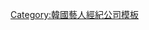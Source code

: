 {{Navbox
|name   = YNK Entertainment
|title  = YNK Entertainment
|above  = 
| titlestyle = background-color:#98e8da;
| groupstyle = background-color:#d7f4ef;
| abovestyle = background-color:#d7f4ef;
| belowstyle = background-color:#d7f4ef;
|listclass = hlist
| tracking = <includeonly>no</includeonly>
|group1 = 代表
|list1  =
*金敏秀（김민수）
|group2 = 旗下藝人
|list2  =
*[[金賢珠]]
*[[金吝勸]]
*[[申惠善]]
*[[倞利]]
*[[蔡鍾協]]
*[[文彩元]]
*[[車清華]]
|below = 官方網站 : [http://www.ynkent.com/kr/artist.html]
}}
<noinclude>
[[Category:韓國藝人經紀公司模板]]
</noinclude>